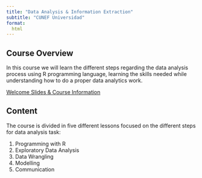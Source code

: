 ```yaml
---
title: "Data Analysis & Information Extraction"
subtitle: "CUNEF Universidad"
format: 
  html 
---
```


## Course Overview

In this course we will learn the different steps regarding the data analysis process using R programming language, learning the skills needed while 
understanding how to do a proper data analytics work.

[Welcome Slides & Course Information](https://carviagu.github.io/data_analysis_slides/#/title-slide)

## Content

The course is divided in five different lessons focused on the different steps for data analysis task:

  1. Programming with R
  2. Exploratory Data Analysis
  3. Data Wrangling
  4. Modelling
  5. Communication







